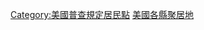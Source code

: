 {{container category}}

{{Commons category|Census-designated places in the United States}}

[[Category:美國普查規定居民點|Category:美國普查規定居民點]]
[[Category:美國各縣聚居地|]]